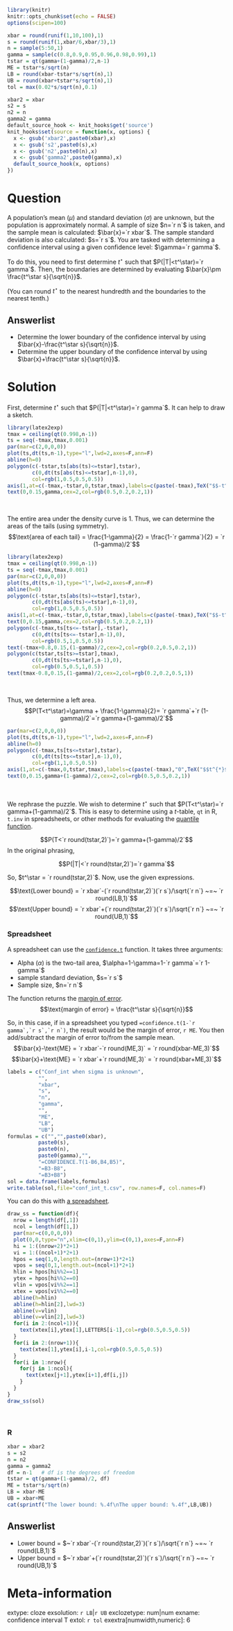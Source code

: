 ```r
library(knitr)
knitr::opts_chunk$set(echo = FALSE)
options(scipen=100)

xbar = round(runif(1,10,100),1)
s = round(runif(1,xbar/6,xbar/3),1)
n = sample(5:50,1)
gamma = sample(c(0.8,0.9,0.95,0.96,0.98,0.99),1)
tstar = qt(gamma+(1-gamma)/2,n-1)
ME = tstar*s/sqrt(n)
LB = round(xbar-tstar*s/sqrt(n),1)
UB = round(xbar+tstar*s/sqrt(n),1)
tol = max(0.02*s/sqrt(n),0.1)

xbar2 = xbar
s2 = s
n2 = n
gamma2 = gamma
default_source_hook <- knit_hooks$get('source')
knit_hooks$set(source = function(x, options) {
  x <- gsub('xbar2',paste0(xbar),x)
  x <- gsub('s2',paste0(s),x)
  x <- gsub('n2',paste0(n),x)
  x <- gsub('gamma2',paste0(gamma),x)
  default_source_hook(x, options)
})
```

Question
========

A population's mean ($\mu$) and standard deviation ($\sigma$) are unknown, but the population is approximately normal. A sample of size $n=`r n`$ is taken, and the sample mean is calculated: $\bar{x}=`r xbar`$. The sample standard deviation is also calculated: $s=`r s`$. You are tasked with determining a confidence interval using a given confidence level: $\gamma=`r gamma`$.

To do this, you need to first determine $t^\star$ such that $P(|T|<t^\star)=`r gamma`$. Then, the boundaries are determined by evaluating $\bar{x}\pm \frac{t^\star s}{\sqrt{n}}$.

(You can round $t^\star$ to the nearest hundredth and the boundaries to the nearest tenth.)

Answerlist
--------
* Determine the lower boundary of the confidence interval by using $\bar{x}-\frac{t^\star s}{\sqrt{n}}$.
* Determine the upper boundary of the confidence interval by using $\bar{x}+\frac{t^\star s}{\sqrt{n}}$.


Solution
========

First, determine $t^\star$ such that $P(|T|<t^\star)=`r gamma`$. It can help to draw a sketch.

```r
library(latex2exp)
tmax = ceiling(qt(0.998,n-1))
ts = seq(-tmax,tmax,0.001)
par(mar=c(2,0,0,0))
plot(ts,dt(ts,n-1),type="l",lwd=2,axes=F,ann=F)
abline(h=0)
polygon(c(-tstar,ts[abs(ts)<=tstar],tstar),
        c(0,dt(ts[abs(ts)<=tstar],n-1),0),
        col=rgb(1,0.5,0.5,0.5))
axis(1,at=c(-tmax,-tstar,0,tstar,tmax),labels=c(paste(-tmax),TeX("$$-t^{*}$$"),"0",TeX("$$t^{*}$$"),paste(tmax)))
text(0,0.15,gamma,cex=2,col=rgb(0.5,0.2,0.2,1))
```
\

The entire area under the density curve is 1. Thus, we can determine the areas of the tails (using symmetry).
$$\text{area of each tail} = \frac{1-\gamma}{2} = \frac{1-`r gamma`}{2} = `r (1-gamma)/2`$$

```r
library(latex2exp)
tmax = ceiling(qt(0.998,n-1))
ts = seq(-tmax,tmax,0.001)
par(mar=c(2,0,0,0))
plot(ts,dt(ts,n-1),type="l",lwd=2,axes=F,ann=F)
abline(h=0)
polygon(c(-tstar,ts[abs(ts)<=tstar],tstar),
        c(0,dt(ts[abs(ts)<=tstar],n-1),0),
        col=rgb(1,0.5,0.5,0.5))
axis(1,at=c(-tmax,-tstar,0,tstar,tmax),labels=c(paste(-tmax),TeX("$$-t^{*}$$"),"0",TeX("$$t^{*}$$"),paste(tmax)))
text(0,0.15,gamma,cex=2,col=rgb(0.5,0.2,0.2,1))
polygon(c(-tmax,ts[ts<=-tstar],-tstar),
        c(0,dt(ts[ts<=-tstar],n-1),0),
        col=rgb(0.5,1,0.5,0.5))
text(-tmax+0.8,0.15,(1-gamma)/2,cex=2,col=rgb(0.2,0.5,0.2,1))
polygon(c(tstar,ts[ts>=tstar],tmax),
        c(0,dt(ts[ts>=tstar],n-1),0),
        col=rgb(0.5,0.5,1,0.5))
text(tmax-0.8,0.15,(1-gamma)/2,cex=2,col=rgb(0.2,0.2,0.5,1))
```
\

Thus, we determine a left area.
$$P(T<t^\star)=\gamma + \frac{1-\gamma}{2}= `r gamma`+`r (1-gamma)/2`=`r gamma+(1-gamma)/2`$$

```r
par(mar=c(2,0,0,0))
plot(ts,dt(ts,n-1),type="l",lwd=2,axes=F,ann=F)
abline(h=0)
polygon(c(-tmax,ts[ts<=tstar],tstar),
        c(0,dt(ts[ts<=tstar],n-1),0),
        col=rgb(1,1,0.5,0.5))
axis(1,at=c(-tmax,0,tstar,tmax),labels=c(paste(-tmax),"0",TeX("$$t^{*}$$"),paste(tmax)))
text(0,0.15,gamma+(1-gamma)/2,cex=2,col=rgb(0.5,0.5,0.2,1))
```
\

We rephrase the puzzle. We wish to determine $t^\star$ such that $P(T<t^\star)=`r gamma+(1-gamma)/2`$. This is easy to determine using a $t$-table, `qt` in R, `t.inv` in spreadsheets, or other methods for evaluating the [quantile function](https://en.wikipedia.org/wiki/Quantile_function){target="blank"}.

$$P(T<`r round(tstar,2)`)=`r gamma+(1-gamma)/2`$$
In the original phrasing,

$$P(|T|<`r round(tstar,2)`)=`r gamma`$$

So, $t^\star = `r round(tstar,2)`$. Now, use the given expressions.

$$\text{Lower bound} = `r xbar`-(`r round(tstar,2)`)(`r s`)/\sqrt{`r n`} ~=~ `r round(LB,1)`$$
$$\text{Upper bound} = `r xbar`+(`r round(tstar,2)`)(`r s`)/\sqrt{`r n`} ~=~ `r round(UB,1)`$$


### Spreadsheet

A spreadsheet can use the [`confidence.t`](https://support.google.com/docs/answer/9365672){target="blank"} function. It takes three arguments:

* Alpha ($\alpha$) is the two-tail area, $\alpha=1-\gamma=1-`r gamma`=`r 1-gamma`$
* sample standard deviation, $s=`r s`$
* Sample size, $n=`r n`$

The function returns the [margin of error](https://en.wikipedia.org/wiki/Margin_of_error){target="blank"}.
$$\text{margin of error} = \frac{t^\star s}{\sqrt{n}}$$

So, in this case, if in a spreadsheet you typed ```=confidence.t(1-`r gamma`,`r s`,`r n`)```, the result would be the margin of error, `r ME`. You then add/subtract the margin of error to/from the sample mean.
$$\bar{x}-\text{ME} = `r xbar`-`r round(ME,3)` = `r round(xbar-ME,3)`$$
$$\bar{x}+\text{ME} = `r xbar`+`r round(ME,3)` = `r round(xbar+ME,3)`$$

```r
labels = c("Conf_int when sigma is unknown",
          "",
          "xbar",
          "s",
          "n",
          "gamma",
          "",
          "ME",
          "LB",
          "UB")
formulas = c("","",paste0(xbar),
          paste0(s),
          paste0(n),
          paste0(gamma),"",
          "=CONFIDENCE.T(1-B6,B4,B5)",
          "=B3-B8",
          "=B3+B8")
sol = data.frame(labels,formulas)
write.table(sol,file="conf_int_t.csv", row.names=F, col.names=F)
```

You can do this with [a spreadsheet](conf_int_t.csv).

```r
draw_ss = function(df){
  nrow = length(df[,1])
  ncol = length(df[1,])
  par(mar=c(0,0,0,0))
  plot(0,0,type="n",xlim=c(0,1),ylim=c(0,1),axes=F,ann=F)
  hi = 1:((nrow+2)*2+1)
  vi = 1:((ncol+1)*2+1)
  hpos = seq(1,0,length.out=(nrow+1)*2+1)
  vpos = seq(0,1,length.out=(ncol+1)*2+1)
  hlin = hpos[hi%%2==1]
  ytex = hpos[hi%%2==0]
  vlin = vpos[vi%%2==1]
  xtex = vpos[vi%%2==0]
  abline(h=hlin)
  abline(h=hlin[2],lwd=3)
  abline(v=vlin)
  abline(v=vlin[2],lwd=3)
  for(i in 2:(ncol+1)){
    text(xtex[i],ytex[1],LETTERS[i-1],col=rgb(0.5,0.5,0.5))
  }    
  for(i in 2:(nrow+1)){
    text(xtex[1],ytex[i],i-1,col=rgb(0.5,0.5,0.5))
  }
  for(i in 1:nrow){
    for(j in 1:ncol){
      text(xtex[j+1],ytex[i+1],df[i,j])
    }
  }
}
draw_ss(sol)
```
\

### R

```r
xbar = xbar2
s = s2
n = n2
gamma = gamma2
df = n-1   # df is the degrees of freedom
tstar = qt(gamma+(1-gamma)/2, df)
ME = tstar*s/sqrt(n)
LB = xbar-ME
UB = xbar+ME
cat(sprintf("The lower bound: %.4f\nThe upper bound: %.4f",LB,UB))
```


Answerlist
--------
* Lower bound = $~`r xbar`-(`r round(tstar,2)`)(`r s`)/\sqrt{`r n`} ~=~ `r round(LB,1)`$
* Upper bound = $~`r xbar`+(`r round(tstar,2)`)(`r s`)/\sqrt{`r n`} ~=~ `r round(UB,1)`$


Meta-information
================
extype: cloze
exsolution: `r LB`|`r UB`
exclozetype: num|num
exname: confidence interval T
extol: `r tol`
exextra[numwidth,numeric]: 6

